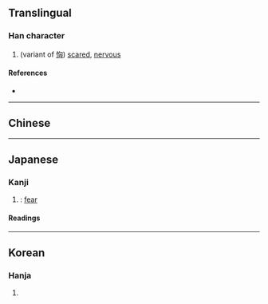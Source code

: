 {{character info/new}}
==Translingual==

===Han character===
{{Han char|rn=61|rad=心|as=04|sn=7|four=92070|canj=PUK,XPUK|ids=⿰忄凶}}

# (variant of [[恟]]) [[scared]], [[nervous]]

====References====
* {{Han ref|kx=0378.230|dkj=10392|dj=0706.230|hdz=42277.110|uh=5FF7|ud=24567|bh=CAE2|bd=51938}}

----

==Chinese==

{{zh-see|恟|v}}

----

==Japanese==

===Kanji===
{{ja-kanji|grade=|rs=心04}}

# {{altform|lang=ja|恟}}: [[fear]]

====Readings====
{{ja-readings
|goon=く
|kanon=きょう<きよう
|kun=おそ-れる
}}

----

==Korean==

===Hanja===
{{ko-hanja|hangeul=흉|eumhun=}}

# {{defn|lang=ko|sort=心04}}